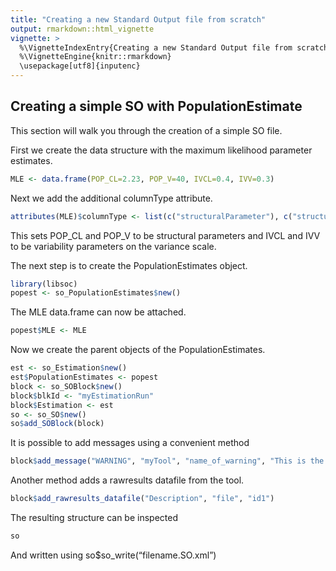 ```yaml
---
title: "Creating a new Standard Output file from scratch"
output: rmarkdown::html_vignette
vignette: >
  %\VignetteIndexEntry{Creating a new Standard Output file from scratch}
  %\VignetteEngine{knitr::rmarkdown}
  \usepackage[utf8]{inputenc}
---
```


## Creating a simple SO with PopulationEstimate
This section will walk you through the creation of a simple SO file.

First we create the data structure with the maximum likelihood parameter estimates.

```r
MLE <- data.frame(POP_CL=2.23, POP_V=40, IVCL=0.4, IVV=0.3)
```

Next we add the additional columnType attribute.

```r
attributes(MLE)$columnType <- list(c("structuralParameter"), c("structuralParameter"), c("varParameter", "variance"), c("varParameter", "variance"))
```

This sets POP_CL and POP_V to be structural parameters and IVCL and IVV to be variability parameters on the variance scale.

The next step is to create the PopulationEstimates object.

```r
library(libsoc)
popest <- so_PopulationEstimates$new()
```

The MLE data.frame can now be attached.

```r
popest$MLE <- MLE
```

Now we create the parent objects of the PopulationEstimates.

```r
est <- so_Estimation$new()
est$PopulationEstimates <- popest
block <- so_SOBlock$new()
block$blkId <- "myEstimationRun"
block$Estimation <- est
so <- so_SO$new()
so$add_SOBlock(block)
```

It is possible to add messages using a convenient method

```r
block$add_message("WARNING", "myTool", "name_of_warning", "This is the description", 2)
```

Another method adds a rawresults datafile from the tool.

```r
block$add_rawresults_datafile("Description", "file", "id1")
```

The resulting structure can be inspected
```r
so
```


And written using so$so_write("filename.SO.xml")